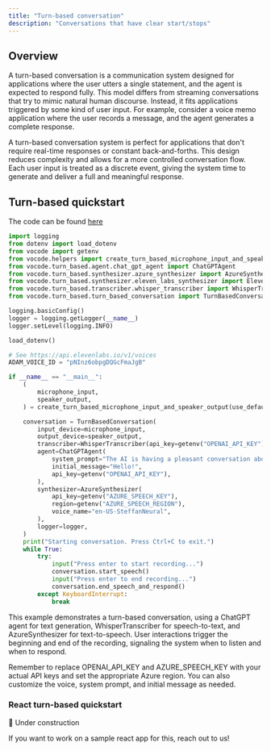 ```yaml
---
title: "Turn-based conversation"
description: "Conversations that have clear start/stops"
---
```


## Overview

A turn-based conversation is a communication system designed for applications where the user utters a single statement, and the agent is expected to respond fully.
This model differs from streaming conversations that try to mimic natural human discourse. Instead, it fits applications triggered by some kind of user input.
For example, consider a voice memo application where the user records a message, and the agent generates a complete response.

A turn-based conversation system is perfect for applications that don't require real-time responses or constant back-and-forths.
This design reduces complexity and allows for a more controlled conversation flow. Each user input is treated as a discrete event,
giving the system time to generate and deliver a full and meaningful response.

## Turn-based quickstart

The code can be found [here](https://github.com/vocodedev/vocode-python/blob/main/quickstarts/turn_based_conversation.py)

```python
import logging
from dotenv import load_dotenv
from vocode import getenv
from vocode.helpers import create_turn_based_microphone_input_and_speaker_output
from vocode.turn_based.agent.chat_gpt_agent import ChatGPTAgent
from vocode.turn_based.synthesizer.azure_synthesizer import AzureSynthesizer
from vocode.turn_based.synthesizer.eleven_labs_synthesizer import ElevenLabsSynthesizer
from vocode.turn_based.transcriber.whisper_transcriber import WhisperTranscriber
from vocode.turn_based.turn_based_conversation import TurnBasedConversation

logging.basicConfig()
logger = logging.getLogger(__name__)
logger.setLevel(logging.INFO)

load_dotenv()

# See https://api.elevenlabs.io/v1/voices
ADAM_VOICE_ID = "pNInz6obpgDQGcFmaJgB"

if __name__ == "__main__":
    (
        microphone_input,
        speaker_output,
    ) = create_turn_based_microphone_input_and_speaker_output(use_default_devices=False)

    conversation = TurnBasedConversation(
        input_device=microphone_input,
        output_device=speaker_output,
        transcriber=WhisperTranscriber(api_key=getenv("OPENAI_API_KEY")),
        agent=ChatGPTAgent(
            system_prompt="The AI is having a pleasant conversation about life",
            initial_message="Hello!",
            api_key=getenv("OPENAI_API_KEY"),
        ),
        synthesizer=AzureSynthesizer(
            api_key=getenv("AZURE_SPEECH_KEY"),
            region=getenv("AZURE_SPEECH_REGION"),
            voice_name="en-US-SteffanNeural",
        ),
        logger=logger,
    )
    print("Starting conversation. Press Ctrl+C to exit.")
    while True:
        try:
            input("Press enter to start recording...")
            conversation.start_speech()
            input("Press enter to end recording...")
            conversation.end_speech_and_respond()
        except KeyboardInterrupt:
            break
```

This example demonstrates a turn-based conversation, using a ChatGPT agent for text generation, WhisperTranscriber for speech-to-text,
and AzureSynthesizer for text-to-speech. User interactions trigger the beginning and end of the recording, signaling the system when to listen and when to respond.

Remember to replace OPENAI_API_KEY and AZURE_SPEECH_KEY with your actual API keys and set the appropriate Azure region.
You can also customize the voice, system prompt, and initial message as needed.

### React turn-based quickstart

🚧 Under construction

If you want to work on a sample react app for this, reach out to us!
